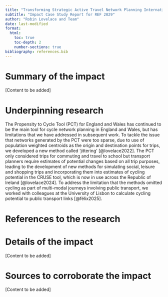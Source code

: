 ```yaml
---
title: "Transforming Strategic Active Travel Network Planning Internationally"
subtitle: "Impact Case Study Report for REF 2029"
author: "Robin Lovelace and Team"
date: last-modified
format: 
  html:
    toc: true
    toc-depth: 2
    number-sections: true
bibliography: references.bib
---
```


# Summary of the impact

\[Content to be added\]

# Underpinning research

The Propensity to Cycle Tool (PCT) for England and Wales has continued to be the main tool for cycle network planning in England and Wales, but has limitations that we have addressed in subsequent work.
To tackle the issue that networks generated by the PCT were too sparse, due to use of population weighted centroids as the origin and destination points for trips, we developed a new method called 'jittering' [@lovelace2022].
The PCT only considered trips for commuting and travel to school but transport planners require estimates of potential changes based on all trip purposes, leading to the development of new methods for simulating social, leisure and shopping trips and incorporating them into estimates of cycling potential in the CRUSE tool, which is now in use across the Republic of Ireland [@lovelace2024].
To address the limitation that the methods omitted cycling as part of multi-modal journeys involving public transport, we worked with colleagues at the University of Lisbon to calculate cycling potential to public transport links [@félix2025].

# References to the research

::: {.bibliography}
:::

# Details of the impact

\[Content to be added\]

# Sources to corroborate the impact

\[Content to be added\]